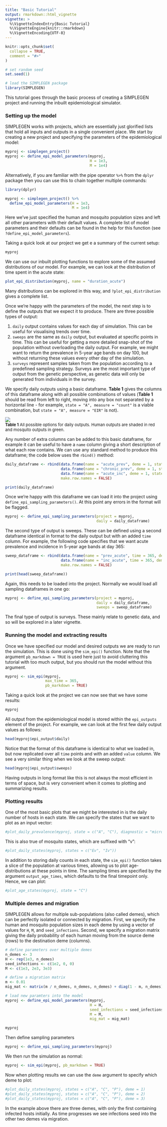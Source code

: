 ---
title: "Basic Tutorial"
output: rmarkdown::html_vignette
vignette: >
  %\VignetteIndexEntry{Basic Tutorial}
  %\VignetteEngine{knitr::rmarkdown}
  %\VignetteEncoding{UTF-8}
---

```{r, include = FALSE}
knitr::opts_chunk$set(
  collapse = TRUE,
  comment = "#>"
)
```

```{r echo=FALSE}
# set random seed
set.seed(1)

# load the SIMPLEGEN package
library(SIMPLEGEN)
```

This tutorial goes through the basic process of creating a SIMPLEGEN project and running the inbuilt epidemiological simulator. 

### Setting up the model

SIMPLEGEN works with projects, which are essentially just glorified lists that hold all inputs and outputs in a single convenient place. We start by creating a new project and specifying the parameters of the epidemiological model:

```{r}
myproj <- simplegen_project()
myproj <- define_epi_model_parameters(myproj,
                                      H = 1e3,
                                      M = 1e4)
```

Alternatively, if you are familiar with the pipe operator `%>%` from the `dplyr` package then you can use this to chain together multiple commands:

```{r eval=FALSE}
library(dplyr)

myproj <- simplegen_project() %>%
  define_epi_model_parameters(H = 1e3,
                              M = 1e4)
```

Here we've just specified the human and mosquito population sizes and left all other parameters with their default values. A complete list of model parameters and their defaults can be found in the help for this function (see `?define_epi_model_parameters`).

Taking a quick look at our project we get e a summary of the current setup:

```{r}
myproj
```

We can use our inbuilt plotting functions to explore some of the assumed distributions of our model. For example, we can look at the distribution of time spent in the acute state:

```{r}
plot_epi_distribution(myproj, name = "duration_acute")
```

Many distributions can be explored in this way, and `?plot_epi_distribution` gives a complete list.

Once we're happy with the parameters of the model, the next step is to define the outputs that we expect it to produce. There are three possible types of output:

1. `daily` output contains values for each day of simulation. This can be useful for visualising trends over time.
2. `sweeps` are the same as `daily` output, but evaluated at specific points in time. This can be useful for getting a more detailed snap-shot of the population without overloading the daily output. For example, we might want to return the prevalence in 5-year age bands on day 100, but without returning these values every other day of the simulation.
3. `surveys` represent samples taken from the population according to a predefined sampling strategy. Surveys are the most important type of output from the genetic perspective, as genetic data will only be generated from individuals in the survey.

We specify daily outputs using a basic dataframe. **Table 1** gives the columns of this dataframe along with all possible combinations of values (**Table 1** should be read from left to right, moving into any box not separated by a horizontal line - for example, `state = "A", measure = "count"` is a viable combination, but `state = "A", measure = "EIR"` is not).

<img src="https://raw.githubusercontent.com/mrc-ide/SIMPLEGEN/develop/R_ignore/images/sampling_params_table.png"/>
<font size="2">
<figcaption> **Table 1** All possible options for daily outputs. Human outputs are shaded in red and mosquito outputs in green.</figcaption>
</font>

Any number of extra columns can be added to this basic dataframe, for example it can be useful to have a `name` column giving a short description of what each row contains. We can use any standard method to produce this dataframe; the code below uses the `rbind()` method:

```{r}
daily_dataframe <- rbind(data.frame(name = "acute_prev", deme = 1, state = "A", measure = "prevalence", diagnostic = "microscopy", age_min = 0, age_max = 5),
                         data.frame(name = "chronic_prev", deme = 1, state = "C", measure = "prevalence", diagnostic = "microscopy", age_min = 0, age_max = 5),
                         data.frame(name = "acute_inc", deme = 1, state = "A", measure = "incidence", diagnostic = "PCR", age_min = 2, age_max = 10),
                         make.row.names = FALSE)

print(daily_dataframe)
```
Once we're happy with this dataframe we can load it into the project using `define_epi_sampling_parameters()`. At this point any errors in the format will be flagged.

```{r}
myproj <- define_epi_sampling_parameters(project = myproj,
                                         daily = daily_dataframe)
```

The second type of output is sweeps. These can be defined using a second dataframe identical in format to the daily output but with an added `time` column. For example, the following code specifies that we want acute prevalence and incidence in 5-year age bands at day 365:

```{r}
sweep_dataframe <- rbind(data.frame(name = "prev_acute", time = 365, deme = 1, measure = "prevalence", state = "A", diagnostic = "true", age_min = seq(0, 100, 5), age_max = seq(0, 100, 5) + 4),
                         data.frame(name = "inc_acute", time = 365, deme = 1, measure = "incidence",  state = "A", diagnostic = "true", age_min = seq(0, 100, 5), age_max = seq(0, 100, 5) + 4),
                         make.row.names = FALSE)

print(head(sweep_dataframe))
```
Again, this needs to be loaded into the project. Normally we would load all sampling dataframes in one go:

```{r}
myproj <- define_epi_sampling_parameters(project = myproj,
                                         daily = daily_dataframe,
                                         sweeps = sweep_dataframe)
```

The final type of output is surveys. These mainly relate to genetic data, and so will be explored in a later vignette.


### Running the model and extracting results

Once we have specified our model and desired outputs we are ready to run the simulation. This is done using the `sim_epi()` function. Note that the argument `pb_markdown = TRUE` is used here just to avoid cluttering this tutorial with too much output, but you should run the model without this argument.

```{r}
myproj <- sim_epi(myproj,
                  max_time = 365,
                  pb_markdown = TRUE)
```

Taking a quick look at the project we can now see that we have some results:

```{r}
myproj
```

All output from the epidemiological model is stored within the `epi_outputs` element of the project. For example, we can look at the first few daily output values as follows:

```{r}
head(myproj$epi_output$daily)
```
Notice that the format of this dataframe is identical to what we loaded in, but now replicated over all `time` points and with an added `value` column. We see a very similar thing when we look at the sweep output:

```{r}
head(myproj$epi_output$sweeps)
```
Having outputs in long format like this is not always the most efficient in terms of space, but is very convenient when it comes to plotting and summarizing results.


### Plotting results

One of the most basic plots that we might be interested in is the daily number of hosts in each state. We can specify the states that we want to plot as an input vector:

```{r}
#plot_daily_prevalence(myproj, state = c("A", "C"), diagnostic = "microscopy")
```

This is also true of mosquito states, which are suffixed with "v":

```{r}
#plot_daily_states(myproj, states = c("Ev", "Iv"))
```

In addition to storing daily counts in each state, the `sim_epi()` function takes a slice of the population at various times, allowing us to plot age-distributions at these points in time. The sampling times are specified by the argument `output_age_times`, which defaults to the final timepoint only. Hence, we can plot:

```{r}
#plot_age_states(myproj, state = "C")
```


### Multiple demes and migration

SIMPLEGEN allows for multiple sub-populations (also called demes), which can be perfectly isolated or connected by migration. First, we specify the human and mosquito population sizes in each deme by using a vector of values for `H`, `M`, and `seed_infections`. Second, we specify a migration matrix giving the daily probability of each human moving from the source deme (rows) to the destination deme (columns).

```{r}
# define parameters over multiple demes
n_demes <- 3
H <- rep(1e3, n_demes)
seed_infections <- c(1e2, 0, 0)
M <- c(1e3, 2e3, 3e3)

# define a migration matrix
m <- 0.01
mig_mat <- matrix(m / n_demes, n_demes, n_demes) + diag(1 - m, n_demes)

# load new paramters into the model
myproj <- define_epi_model_parameters(myproj,
                                      H = H,
                                      seed_infections = seed_infections,
                                      M = M,
                                      mig_mat = mig_mat)

myproj
```

Then define sampling parameters

```{r}
myproj <- define_epi_sampling_parameters(myproj)
```

We then run the simulation as normal:

```{r}
myproj <- sim_epi(myproj, pb_markdown = TRUE)
```

Now when plotting results we can use the `deme` argument to specify which deme to plot:

```{r}
#plot_daily_states(myproj, states = c("A", "C", "P"), deme = 1)
#plot_daily_states(myproj, states = c("A", "C", "P"), deme = 2)
#plot_daily_states(myproj, states = c("A", "C", "P"), deme = 3)
```

In the example above there are three demes, with only the first containing infected hosts initially. As time progresses we  see infections seed into the other two demes via migration.

